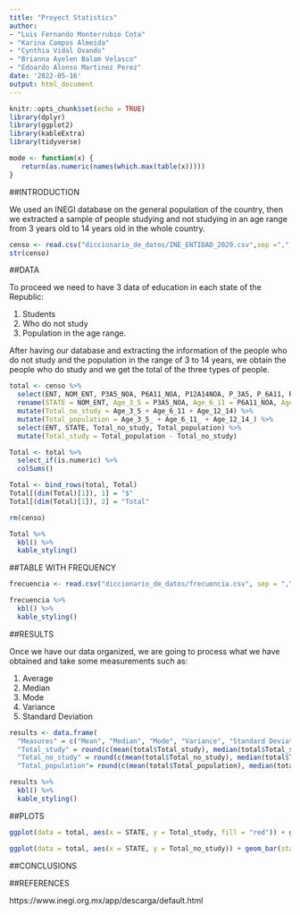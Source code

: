 ---
title: "Proyect Statistics"
author: 
- "Luis Fernando Monterrubio Cota"
- "Karina Campos Almeida"
- "Cynthia Vidal Ovando"
- "Brianna Ayelen Balam Velasco"
- "Edoardo Alonso Martinez Perez"
date: '2022-05-16'
output: html_document
---

```{r setup, include=FALSE}
knitr::opts_chunk$set(echo = TRUE)
library(dplyr)
library(ggplot2)
library(kableExtra)
library(tidyverse)

mode <- function(x) {
   return(as.numeric(names(which.max(table(x)))))
}
```

##INTRODUCTION

We used an INEGI database on the general population of the country, then we extracted a sample of people studying and not studying in an age range from 3 years old to 14 years old in the whole country.

```{r censo, echo=FALSE}
censo <- read.csv("diccionario_de_datos/INE_ENTIDAD_2020.csv",sep =",", dec = ",", header = T, encoding = "UTF-8")
str(censo)
```

##DATA

To proceed we need to have 3 data of education in each state of the Republic:

1.  Students
2.  Who do not study
3.  Population in the age range.

After having our database and extracting the information of the people who do not study and the population in the range of 3 to 14 years, we obtain the people who do study and we get the total of the three types of people.

```{r cleaning, echo=FALSE}
total <- censo %>% 
  select(ENT, NOM_ENT, P3A5_NOA, P6A11_NOA, P12A14NOA, P_3A5, P_6A11, P_12A14)%>%
  rename(STATE = NOM_ENT, Age_3_5 = P3A5_NOA, Age_6_11 = P6A11_NOA, Age_12_14 = P12A14NOA, Age_3_5_ = P_3A5, Age_6_11_ = P_6A11, Age_12_14_ = P_12A14)%>%
  mutate(Total_no_study = Age_3_5 + Age_6_11 + Age_12_14) %>%
  mutate(Total_population = Age_3_5_ + Age_6_11_ + Age_12_14_) %>%
  select(ENT, STATE, Total_no_study, Total_population) %>%
  mutate(Total_study = Total_population - Total_no_study)

Total <- total %>%
  select_if(is.numeric) %>%
  colSums()

Total <- bind_rows(total, Total)
Total[(dim(Total)[1]), 1] = "$"
Total[(dim(Total)[1]), 2] = "Total"

rm(censo)

Total %>%
  kbl() %>%
  kable_styling()
```

##TABLE WITH FREQUENCY 

```{r Table, echo=FALSE}
frecuencia <- read.csv("diccionario_de_datos/frecuencia.csv", sep = ",", dec = ";", header = T)

frecuencia %>%
  kbl() %>%
  kable_styling()
```

##RESULTS

Once we have our data organized, we are going to process what we have obtained and take some measurements such as:

1. Average
2. Median
3. Mode
4. Variance
5. Standard Deviation

```{r results, echo=FALSE}
results <- data.frame(
  "Measures" = c("Mean", "Median", "Mode", "Variance", "Standard Deviation"),
  "Total_study" = round(c(mean(total$Total_study), median(total$Total_study), mode(total$Total_study), var(total$Total_study), sd(total$Total_study))),
  "Total_no_study" = round(c(mean(total$Total_no_study), median(total$Total_no_study), mode(total$Total_no_study), var(total$Total_no_study), sd(total$Total_no_study))),
  "Total_population"= round(c(mean(total$Total_population), median(total$Total_population), mode(total$Total_population), var(total$Total_population), sd(total$Total_population))))

results %>%
  kbl() %>%
  kable_styling()

```
##PLOTS

```{r, echo=FALSE}
ggplot(data = total, aes(x = STATE, y = Total_study, fill = "red")) + geom_bar(stat = "identity") + labs(title = "STUDENTS IN MEXICO", x = "States", y = "Students") + theme(axis.text = element_text(angle = 90))

ggplot(data = total, aes(x = STATE, y = Total_no_study)) + geom_bar(stat = "identity") + labs(title = "NO STUDENTS IN MEXICO", x = "States", y = "No students") + theme(axis.text = element_text(angle = 90))
```

##CONCLUSIONS


##REFERENCES

https://www.inegi.org.mx/app/descarga/default.html

